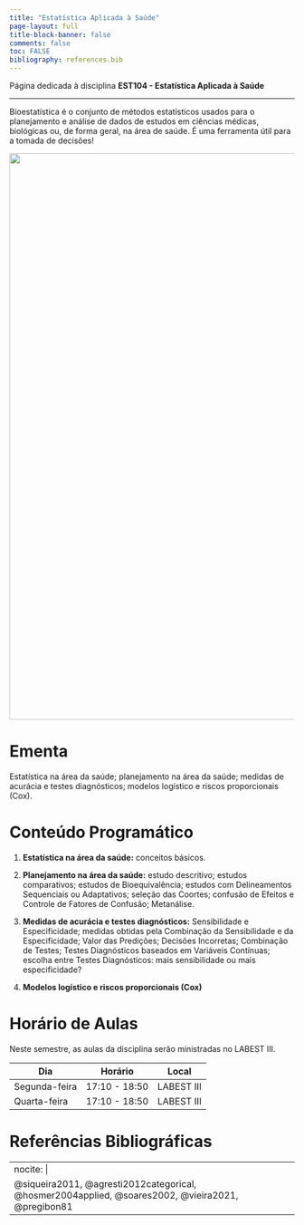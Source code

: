 ```yaml
---
title: "Estatística Aplicada à Saúde"
page-layout: full
title-block-banner: false
comments: false
toc: FALSE
bibliography: references.bib
---
```


::: {#hero-heading}
Página dedicada à disciplina **EST104 - Estatística Aplicada à Saúde**
:::

------------------------------------------------------------------------

Bioestatística é o conjunto de métodos estatísticos usados para o planejamento e análise de dados de estudos em ciências médicas, biológicas ou, de forma geral, na área de saúde. É uma ferramenta útil para a tomada de decisões!

![](images/estatisticasaude.jpeg){width="1000"}

# Ementa

Estatística na área da saúde; planejamento na área da saúde; medidas de acurácia e testes diagnósticos; modelos logístico e riscos proporcionais (Cox).



# Conteúdo Programático

1. **Estatística na área da saúde:** conceitos básicos.

2. **Planejamento na área da saúde:** estudo descritivo; estudos comparativos;
estudos de Bioequivalência; estudos com Delineamentos Sequenciais ou Adaptativos;
seleção das Coortes; confusão de Efeitos e Controle de Fatores de Confusão;
Metanálise.

3. **Medidas de acurácia e testes diagnósticos:** Sensibilidade e Especificidade;
medidas obtidas pela Combinação da Sensibilidade e da Especificidade; Valor das
Predições; Decisões Incorretas; Combinação de Testes; Testes Diagnósticos baseados
em Variáveis Contínuas; escolha entre Testes Diagnósticos: mais sensibilidade ou mais especificidade?

4. **Modelos logístico e riscos proporcionais (Cox)**


# Horário de Aulas

Neste semestre, as aulas da disciplina serão ministradas no LABEST III.

| Dia           | Horário         | Local        |
|---------------|-----------------|--------------|
| Segunda-feira | 17:10 - 18:50   | LABEST III   |
| Quarta-feira  | 17:10 - 18:50   | LABEST III   |


# Referências Bibliográficas

---
nocite: |
  @siqueira2011, @agresti2012categorical, @hosmer2004applied, @soares2002, @vieira2021, @pregibon81
---